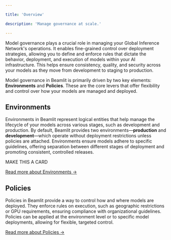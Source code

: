 ```yaml
---

title: 'Overview'

description: 'Manage governance at scale.'

---
```


Model governance plays a crucial role in managing your Global Inference Network's operations. It enables fine-grained control over deployment strategies, allowing you to define and enforce rules that dictate the behavior, deployment, and execution of models within your AI infrastructure. This helps ensure consistency, quality, and security across your models as they move from development to staging to production.

Model governance in Beamlit is primarily driven by two key elements: **Environments** and **Policies**. These are the core levers that offer flexibility and control over how your models are managed and deployed.

## Environments

Environments in Beamlit represent logical entities that help manage the lifecycle of your models across various stages, such as development and production. By default, Beamlit provides two environments—**production** and **development**—which operate without deployment restrictions unless policies are attached. Environments ensure models adhere to specific guidelines, offering separation between different stages of deployment and promoting consistent, controlled releases.

MAKE THIS A CARD

[Read more about Environments →](Overview.md)

## Policies

Policies in Beamlit provide a way to control how and where models are deployed. They enforce rules on execution, such as geographic restrictions or GPU requirements, ensuring compliance with organizational guidelines. Policies can be applied at the environment level or to specific model deployments, allowing for flexible, targeted control.

[Read more about Policies →](Overview.md)